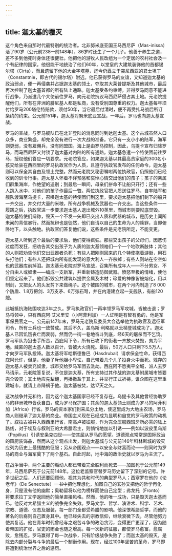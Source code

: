 ```yaml
---
---
---
```

title: 迦太基的覆灭
---




这个角色来自那时代最特别的统治者。北非努米底亚国王马西尼萨（Mas-inissa）活了90岁（公元前238—前148年），86岁时还生了一个儿子。他善于养生之道，差不多到他死时身体还很健壮。他把他的游牧人民改组为一个定居的农村社会及一个有纪律的国家，他很能干地统治了他们60年，以堂皇的大建筑装饰他的首都锡尔塔（Cirta），而且遗留下他的大金字塔墓，迄今仍矗立于突尼西亚的君士坦丁（Constantnie，即古代的锡尔塔）附近。他已获得罗马的友谊，又知道迦太基的政治弱点，便一再侵袭并占据迦太基的领土，夺取其大莱普提斯及其他城市，最后再次控制了迦太基首都的所有陆上通路。迦太基受条约束缚，非得罗马同意不能进行战争，乃派遣几个大使前往罗马，向元老院抗议马西尼萨侵占其土地。元老院提醒他们，所有在非洲的腓尼基人都是私商，没有受别国尊重的权力。迦太基每年须付给罗马200塔伦特赔款，须付50年，当它最后付清时，便不再受扎马战后所订条约的约束。公元前151年，迦太基对努米底亚宣战，一年后，罗马也向迦太基宣战。

罗马的宣战，与罗马舰队已在北非登陆的消息同时到达迦太基。这个古城虽然人口众多，商业繁盛，却完全没有进行一次大战的准备。它只有一支小小的陆军，海军则更弱，没有雇佣兵，没有同盟国。海上是由罗马控制，因此，乌提卡宣布归降罗马，而马西尼萨又封锁了迦太基对内陆的所有通路。迦太基急遣一个特使团前往罗马，授权他们答应一切要求。元老院答应，如果迦太基以其最高贵家庭的300名小孩交给驻在西西里的罗马执政官作为人质，且遵守执政官发布的任何命令，迦太基则可以保全其自由及领土完整。然而元老院又秘密嘱咐两位执政官，仍照他们已经收到的训令行事。迦太基人怀着不详预感和哀悼心情交出他们的孩子；孩子的亲属们群集海岸，作绝望的送别；到最后一瞬间，母亲们拼命不让船只开行；还有一些人跳入水中，对他们的孩子作最后一瞥。两位执政官把人质送往罗马，自率陆军和舰队渡海至乌提卡，召唤迦太基的特使团们到这里，要求迦太基把他们剩下的船只一齐交出，并交付大量的米粮，所有战争机械及武器也一齐交出。当这些条件一一履践之后，执政官进一步要求迦太基人退出城外10英里，而城市则要彻底焚毁。迦太基特使们辩称，毁灭一个不发一矢即已交出人质和武器的城市，是历史上闻所未闻的背信暴行。然而抗辩也是徒然，他们自请以自己的生命为人的赎罪，当即俯卧地下，以头触地。执政官们答复他们说，这些条件是元老院所定，不能变更。

迦太基人听到这个最后的要求后，他们变得疯狂。那些交出孩子的父母们，因悲伤过度而发狂，把劝告其交出孩子为人质的迦太基领袖们一个一个地砍断肢体；其他的人则把劝告他们交出武器者杀死；有些人把刚刚回来的几个特使拖着游街，用石头打他们；有些人还把城内所有能发现的意大利人一齐杀掉；有些人则站在空空如也的武器库前掉泪。迦太基元老院对罗马宣战，召集所有成年人——不分男女、不分自由人或奴隶——编成一支新军，并重新铸造防御武器。愤怒至极的情绪，使他们坚定起来了。他们拆毁公共建筑以提供金属及木材；珍爱的神像皆被熔化，用以制剑，又把女人的头发剪下来做绳子。这个被围的城市，在两个月内制造了8 000个防盾、1.8万把剑、3万支矛、6万张石弩，并在内港建立起一支舰队，有船120艘。

此城抵抗海陆围攻达3年之久。罗马执政官们一再率领罗马军攻城，皆被击退；罗马将领中，只有西庇阿·艾米里安（小阿菲利加）一人证明是有智有勇的，他是军事保民官之一。公元前147年末，罗马元老院及委员大会选举他为执政官及远征军司令，所有士兵也一致赞成。其后不久，盖乌斯·利略就以云梯登城成功了。迦太基人已因饥饿丧亡而衰弱，然而仍一街一巷地奋斗到底，经6天的屠杀而不乞饶。罗马军队为狙击手所苦，西庇阿下令，所有已攻下的街巷一齐放火焚毁，夷为平地。藏匿的迦太基人数以百计，皆被大火烧死。最后，50万人口只剩下5.5万人，才向罗马军队投降。迦太基将军哈斯德鲁巴（Hasdrubal）请求保全性命，获得西庇阿允许，但是，他妻子斥他胆小卑怯，自己带着几个儿子投身火中而死。残存的迦太基人被卖充奴隶，城市交给罗马军团去洗劫。西庇阿不愿夷平全城，派人去罗马请示，元老院答复说，不仅是迦太基，所有支持过其作战的迦太基附属城市皆要完全毁灭；其土地应先犁翻，再播撒盐于其上，并举行正式祈祷，谁企图在这里重建城市，就请上帝降祸于他。迦太基被焚，达17天之久。

这次战争并无和约，因为这个迦太基国家已经不复存在。乌提卡及其他曾经协助罗马的非洲城市皆获自由，成为罗马保护国；其余的迦太基领土则成为罗马的阿菲利加（Africa）行省。罗马的资本家们到来瓜分土地，使这里成为大地主农场，罗马商人则继承了迦太基的商业。帝国主义现在已经成为显明和自觉的罗马政策的动机了。叙拉古被并入西西里行省，南高卢被征服，作为完全压服西班牙所必需的陆上路线，对于埃及与叙利亚的大希腊君主，则悄悄地加以引诱——例如以波皮里乌斯（Popilius）引诱安条克四世——使其屈从罗马的愿望。道德观点常常是国际政治的窗厨装饰品，然而从这个观点出发，则迦太基城与公元前146年科林斯城的毁灭应列为历史上最残酷的征服；另从帝国观点——以安全与财富而论——则同时为罗马的商业与海军奠下了两个基石。自此时起，地中海的政治史就以罗马为主流了。

在战争当中，两个主要的煽动人都已带着完全胜利而死去——加图死于公元前149年，马西尼萨死于公元前148年。这位老监察官替罗马历史留下了深刻的记号。许多世纪之后，人们还要回顾他，视其为共和时代的典型罗马人；西塞罗在他的《论老年》（De Senectute）一书中把他理想化，加图自己的玄孙又把他的哲学再化身，只是没有他的幽默；奥勒留将以他为榜样而使自己定型；弗龙托（Fronto）将要求拉丁文学返回他的简单直接风格。然而，他的唯一成功，只是毁灭迦太基而已。他反对大希腊主义的战争完全失效。罗马文学、哲学、演讲术、科学、艺术、宗教、道德、仪态及服装，每一部门全都受希腊的影响。他深恨希腊哲学，而他的著名的后裔则自己置身其中。他已经失去的宗教信仰，继续衰微下去，尽管他努力使其复活。他在青年时代曾经与之艰苦斗争的政治贪污，变得更广更深了，因为随着帝国的扩张，官吏的贿金也随之增高。每一次新的征服，都使罗马愈富，愈腐败，愈残忍。罗马赢得了每一次战争，只有阶级战争失败了；而迦太基的毁灭，是除去内部分裂与斗争的最后一个制衡作用。现在，经过100年坚苦的革命，罗马即将遭到统治世界之后的惩罚。